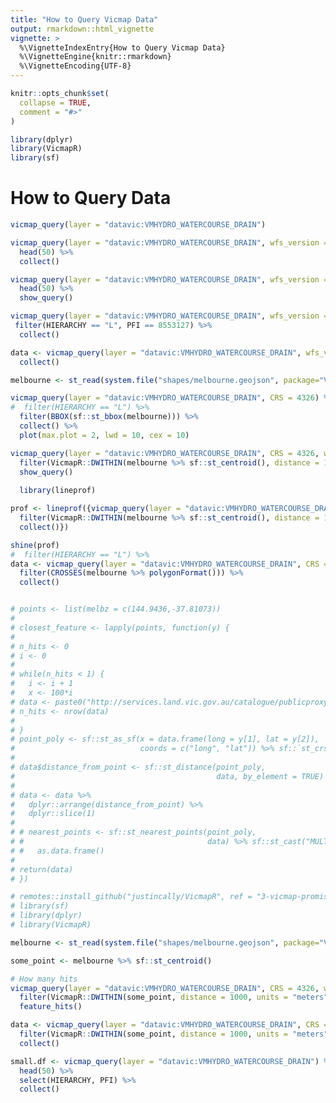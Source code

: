 ```yaml
---
title: "How to Query Vicmap Data"
output: rmarkdown::html_vignette
vignette: >
  %\VignetteIndexEntry{How to Query Vicmap Data}
  %\VignetteEngine{knitr::rmarkdown}
  %\VignetteEncoding{UTF-8}
---
```


```r
knitr::opts_chunk$set(
  collapse = TRUE,
  comment = "#>"
)
```

```r
library(dplyr)
library(VicmapR)
library(sf)
```

# How to Query Data

```r
vicmap_query(layer = "datavic:VMHYDRO_WATERCOURSE_DRAIN")
```

```r
vicmap_query(layer = "datavic:VMHYDRO_WATERCOURSE_DRAIN", wfs_version = "1.0.0") %>%
  head(50) %>%
  collect()
```

```r
vicmap_query(layer = "datavic:VMHYDRO_WATERCOURSE_DRAIN", wfs_version = "1.0.0") %>%
  head(50) %>%
  show_query()
```

```r
vicmap_query(layer = "datavic:VMHYDRO_WATERCOURSE_DRAIN", wfs_version = "1.0.0") %>%
 filter(HIERARCHY == "L", PFI == 8553127) %>%
  collect()
```

```r
data <- vicmap_query(layer = "datavic:VMHYDRO_WATERCOURSE_DRAIN", wfs_version = "1.0.0") %>%
  collect()
```


```r
melbourne <- st_read(system.file("shapes/melbourne.geojson", package="VicmapR"))

vicmap_query(layer = "datavic:VMHYDRO_WATERCOURSE_DRAIN", CRS = 4326) %>%
#  filter(HIERARCHY == "L") %>%
  filter(BBOX(sf::st_bbox(melbourne))) %>%
  collect() %>%
  plot(max.plot = 2, lwd = 10, cex = 10)
```

```r
vicmap_query(layer = "datavic:VMHYDRO_WATERCOURSE_DRAIN", CRS = 4326, wfs_version = "1.0.0") %>%
  filter(VicmapR::DWITHIN(melbourne %>% sf::st_centroid(), distance = 1000, units = "meters")) %>%
  show_query()
  
  library(lineprof)

prof <- lineprof({vicmap_query(layer = "datavic:VMHYDRO_WATERCOURSE_DRAIN", CRS = 4326, wfs_version = "1.0.0") %>%
  filter(VicmapR::DWITHIN(melbourne %>% sf::st_centroid(), distance = 1000, units = "meters")) %>%
  collect()})

shine(prof)
#  filter(HIERARCHY == "L") %>%
data <- vicmap_query(layer = "datavic:VMHYDRO_WATERCOURSE_DRAIN", CRS = 4326, wfs_version = "1.0.0") %>%
  filter(CROSSES(melbourne %>% polygonFormat())) %>%
  collect() 


# points <- list(melbz = c(144.9436,-37.81073))
# 
# closest_feature <- lapply(points, function(y) {
#   
# n_hits <- 0    
# i <- 0
# 
# while(n_hits < 1) { 
#   i <- i + 1
#   x <- 100*i
# data <- paste0("http://services.land.vic.gov.au/catalogue/publicproxy/guest/dv_geoserver/wfs?service=wfs&version=1.0.0&request=GetFeature&typeNames=datavic%3AVMHYDRO_WATERCOURSE_DRAIN&outputFormat=application%2Fjson&count=70000&srsName=EPSG%3A4326&CQL_FILTER=%28DWITHIN%28SHAPE%2C%20POINT%20%28",y[1],"%20", y[2],"%29%2C%20", x,"%2C%20meters%29%29") %>% sf::read_sf()
# n_hits <- nrow(data)
# 
# }
# point_poly <- sf::st_as_sf(x = data.frame(long = y[1], lat = y[2]),
#                            coords = c("long", "lat")) %>% sf::`st_crs<-`(4326)
# 
# data$distance_from_point <- sf::st_distance(point_poly, 
#                                             data, by_element = TRUE) 
# 
# data <- data %>%
#   dplyr::arrange(distance_from_point) %>%
#   dplyr::slice(1)
# 
# # nearest_points <- sf::st_nearest_points(point_poly, 
# #                                         data) %>% sf::st_cast("MULTIPOINT") %>%
# #   as.data.frame()
# 
# return(data)
# })

```


```r
# remotes::install_github("justincally/VicmapR", ref = "3-vicmap-promise")
# library(sf)
# library(dplyr)
# library(VicmapR)

melbourne <- st_read(system.file("shapes/melbourne.geojson", package="VicmapR"))

some_point <- melbourne %>% sf::st_centroid()

# How many hits 
vicmap_query(layer = "datavic:VMHYDRO_WATERCOURSE_DRAIN", CRS = 4326, wfs_version = "2.0.0") %>%
  filter(VicmapR::DWITHIN(some_point, distance = 1000, units = "meters")) %>%
  feature_hits()

data <- vicmap_query(layer = "datavic:VMHYDRO_WATERCOURSE_DRAIN", CRS = 32755, wfs_version = "2.0.0") %>%
  filter(VicmapR::DWITHIN(some_point, distance = 1000, units = "meters")) %>%
  collect()
```


```r
small.df <- vicmap_query(layer = "datavic:VMHYDRO_WATERCOURSE_DRAIN") %>%
  head(50) %>%
  select(HIERARCHY, PFI) %>%
  collect()
```

